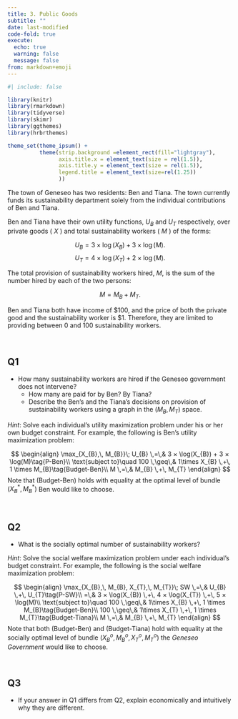 ```yaml
---
title: 3. Public Goods
subtitle: ""
date: last-modified
code-fold: true
execute: 
  echo: true
  warning: false
  message: false
from: markdown+emoji
---
```

```r
#| include: false

library(knitr)
library(rmarkdown)
library(tidyverse)
library(skimr)
library(ggthemes)
library(hrbrthemes)

theme_set(theme_ipsum() +
          theme(strip.background =element_rect(fill="lightgray"),
                axis.title.x = element_text(size = rel(1.5)),
                axis.title.y = element_text(size = rel(1.5)),
                legend.title = element_text(size=rel(1.25))
                ))
```

The town of Geneseo has two residents: Ben and Tiana. The town currently funds its sustainability department solely from the individual contributions of Ben and Tiana. 

Ben and Tiana have their own utility functions, $U_{B}$ and $U_{T}$ respectively, over private goods ( $X$ ) and total sustainability workers ( $M$ ) of the forms:

$$U_{B} = 3 × \log(X_{B}) + 3 × \log(M).$$ 
$$U_{T} = 4 × \log(X_{T}) + 2 × \log(M).$$ 

The total provision of sustainability workers hired, $M$, is the sum of the number hired by each of the two persons: 

$$M = M_{B} + M_{T}.$$ 

Ben and Tiana both have income of $\$100$, and the price of both the private good and the sustainability worker is $\$1$. Therefore, they are limited to providing between 0 and 100 sustainability workers.

<br>

## Q1
- How many sustainability workers are hired if the Geneseo government does not intervene? 
  - How many are paid for by Ben? By Tiana?
  - Describe the Ben's and the Tiana's decisions on provision of sustainability workers using a graph in the $(M_{B}, M_{T})$ space.

_Hint_: Solve each individual's utility maximization problem under his or her own budget constraint. For example, the following is Ben's utility maximization problem:

$$
\begin{align}
\max_{X_{B},\, M_{B}}\; U_{B} \,=\,& 3 × \log(X_{B}) + 3 × \log(M)\tag{P-Ben}\\
\text{subject to}\quad 100 \,\geq\,& 1\times X_{B} \,+\, 1 \times M_{B}\tag{Budget-Ben}\\
M \,=\,& M_{B} \,+\, M_{T}
\end{align}
$$
Note that (Budget-Ben) holds with equality at the optimal level of bundle $(X_{B}^{*}, M_{B}^{*})$ Ben would like to choose.


<br>

## Q2
- What is the socially optimal number of sustainability workers?

_Hint_: Solve the social welfare maximization problem under each individual's budget constraint. For example, the following is the social welfare maximization problem:

$$
\begin{align}
\max_{X_{B},\, M_{B}, X_{T},\, M_{T}}\; SW \,=\,& U_{B} \,+\, U_{T}\tag{P-SW}\\
=\,& 3 × \log(X_{B}) \,+\, 4 × \log(X_{T}) \,+\, 5 × \log(M)\\
\text{subject to}\quad 100 \,\geq\,& 1\times X_{B} \,+\, 1 \times M_{B}\tag{Budget-Ben}\\
 100 \,\geq\,& 1\times X_{T} \,+\, 1 \times M_{T}\tag{Budget-Tiana}\\
M \,=\,& M_{B} \,+\, M_{T}
\end{align}
$$
Note that both (Budget-Ben) and (Budget-Tiana) hold with equality at the socially optimal level of bundle $(X_{B}^{o}, M_{B}^{o}, X_{T}^{o}, M_{T}^{o})$ the *Geneseo Government* would like to choose.

<br>

## Q3
- If your answer in Q1 differs from Q2, explain economically and intuitively why they are different.

<br><br><br>

